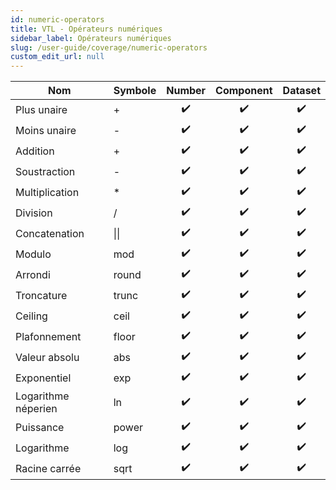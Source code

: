 ```yaml
---
id: numeric-operators
title: VTL - Opérateurs numériques
sidebar_label: Opérateurs numériques
slug: /user-guide/coverage/numeric-operators
custom_edit_url: null
---
```


| Nom                 | Symbole      |       Number       |     Component      |      Dataset       |
| ------------------- | :----------- | :----------------: | :----------------: | :----------------: |
| Plus unaire         | +            | :heavy_check_mark: | :heavy_check_mark: | :heavy_check_mark: |
| Moins unaire        | -            | :heavy_check_mark: | :heavy_check_mark: | :heavy_check_mark: |
| Addition            | +            | :heavy_check_mark: | :heavy_check_mark: | :heavy_check_mark: |
| Soustraction        | -            | :heavy_check_mark: | :heavy_check_mark: | :heavy_check_mark: |
| Multiplication      | \*           | :heavy_check_mark: | :heavy_check_mark: | :heavy_check_mark: |
| Division            | /            | :heavy_check_mark: | :heavy_check_mark: | :heavy_check_mark: |
| Concatenation       | &#124;&#124; | :heavy_check_mark: | :heavy_check_mark: | :heavy_check_mark: |
| Modulo              | mod          | :heavy_check_mark: | :heavy_check_mark: | :heavy_check_mark: |
| Arrondi             | round        | :heavy_check_mark: | :heavy_check_mark: | :heavy_check_mark: |
| Troncature          | trunc        | :heavy_check_mark: | :heavy_check_mark: | :heavy_check_mark: |
| Ceiling             | ceil         | :heavy_check_mark: | :heavy_check_mark: | :heavy_check_mark: |
| Plafonnement        | floor        | :heavy_check_mark: | :heavy_check_mark: | :heavy_check_mark: |
| Valeur absolu       | abs          | :heavy_check_mark: | :heavy_check_mark: | :heavy_check_mark: |
| Exponentiel         | exp          | :heavy_check_mark: | :heavy_check_mark: | :heavy_check_mark: |
| Logarithme néperien | ln           | :heavy_check_mark: | :heavy_check_mark: | :heavy_check_mark: |
| Puissance           | power        | :heavy_check_mark: | :heavy_check_mark: | :heavy_check_mark: |
| Logarithme          | log          | :heavy_check_mark: | :heavy_check_mark: | :heavy_check_mark: |
| Racine carrée       | sqrt         | :heavy_check_mark: | :heavy_check_mark: | :heavy_check_mark: |

